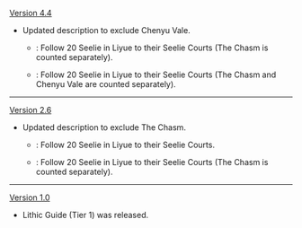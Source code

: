 {{Change History/Header}}
[[Version 4.4]]
* Updated description to exclude Chenyu Vale.
** {{Color|Old}}: Follow 20 Seelie in Liyue to their Seelie Courts (The Chasm is counted separately).
** {{Color|New}}: Follow 20 Seelie in Liyue to their Seelie Courts (The Chasm and Chenyu Vale are counted separately).
----
[[Version 2.6]]
* Updated description to exclude The Chasm.
** {{Color|Old}}: Follow 20 Seelie in Liyue to their Seelie Courts.
** {{Color|New}}: Follow 20 Seelie in Liyue to their Seelie Courts (The Chasm is counted separately).
----
[[Version 1.0]]
* Lithic Guide (Tier 1) was released.